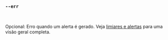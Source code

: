 ### `--err`

<br />

Opcional: Erro quando um alerta é gerado. Veja [limiares e alertas](/pt/docs/explanation/thresholds/) para uma visão geral completa.